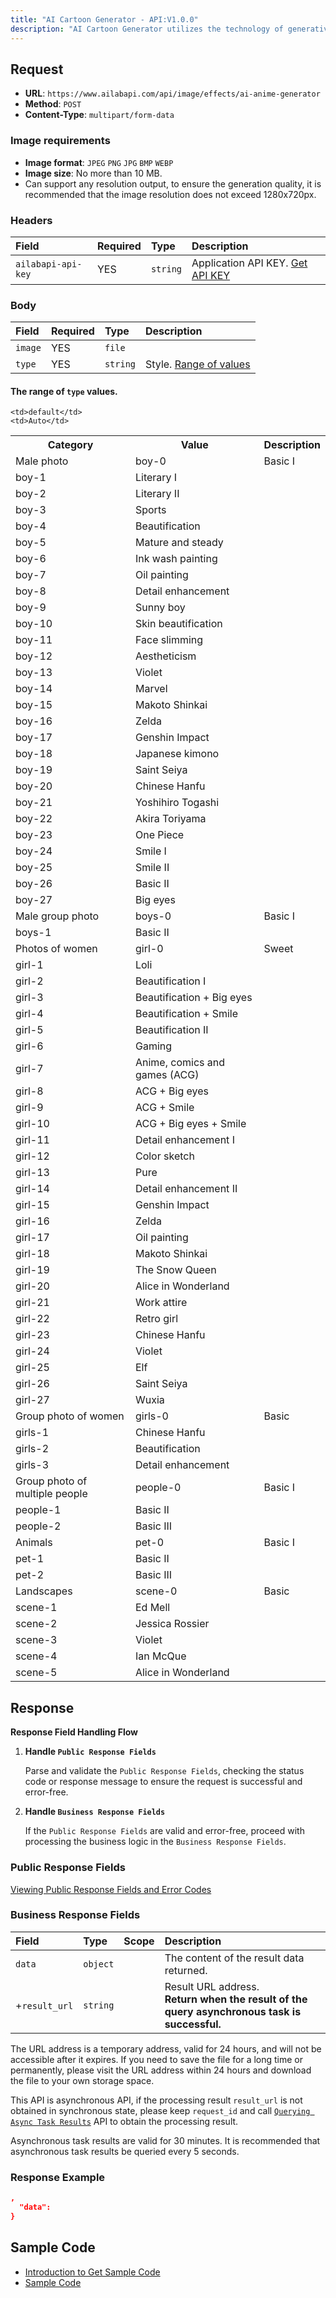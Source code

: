 ```yaml
---
title: "AI Cartoon Generator - API:V1.0.0"
description: "AI Cartoon Generator utilizes the technology of generative models to automatically generate cartoon-style images in different styles. This technology can create cartoonized images with the same resolution as the input image and specific cartoon styles, and supports users to choose from a variety of cartoon styles. It is worth mentioning that even for the same image and style, each generated image is unique. The tool provides users with dozens of cartoon style options to choose from."
---
```



<apiOfflineNotice />

## Request

- **URL**: `https://www.ailabapi.com/api/image/effects/ai-anime-generator`
- **Method**: `POST`
- **Content-Type**: `multipart/form-data`

### Image requirements

- **Image format**: `JPEG` `PNG` `JPG` `BMP` `WEBP`
- **Image size**: No more than 10 MB.
- Can support any resolution output, to ensure the generation quality, it is recommended that the image resolution does
  not exceed 1280x720px.

### Headers

| Field              | Required | Type     | Description                                        |
|:-------------------|:---------|:---------|:---------------------------------------------------|
| `ailabapi-api-key` | YES      | `string` | Application API KEY. [Get API KEY](/docs/get-api-key) |

### Body

| Field   | Required | Type     | Description                           |
|:--------|:---------|:---------|:--------------------------------------|
| `image` | YES      | `file`   |                                       |
| `type`  | YES      | `string` | Style. [Range of values](#typeValues) |

#### The range of `type` values. 

<table>
  <tr>
    <th>Category</th>
    <th>Value</th>
    <th>Description</th>
  </tr>
  <tr>
    
    <td>default</td>
    <td>Auto</td>
  </tr>
  <tr>
    <td>Male photo</td>
    <td>boy-0</td>
    <td>Basic I</td>
  </tr>
  <tr>
    <td>boy-1</td>
    <td>Literary I</td>
  </tr>
  <tr>
    <td>boy-2</td>
    <td>Literary II</td>
  </tr>
  <tr>
    <td>boy-3</td>
    <td>Sports</td>
  </tr>
  <tr>
    <td>boy-4</td>
    <td>Beautification</td>
  </tr>
  <tr>
    <td>boy-5</td>
    <td>Mature and steady</td>
  </tr>
  <tr>
    <td>boy-6</td>
    <td>Ink wash painting</td>
  </tr>
  <tr>
    <td>boy-7</td>
    <td>Oil painting</td>
  </tr>
  <tr>
    <td>boy-8</td>
    <td>Detail enhancement</td>
  </tr>
  <tr>
    <td>boy-9</td>
    <td>Sunny boy</td>
  </tr>
  <tr>
    <td>boy-10</td>
    <td>Skin beautification</td>
  </tr>
  <tr>
    <td>boy-11</td>
    <td>Face slimming</td>
  </tr>
  <tr>
    <td>boy-12</td>
    <td>Aestheticism</td>
  </tr>
  <tr>
    <td>boy-13</td>
    <td>Violet</td>
  </tr>
  <tr>
    <td>boy-14</td>
    <td>Marvel</td>
  </tr>
  <tr>
    <td>boy-15</td>
    <td>Makoto Shinkai</td>
  </tr>
  <tr>
    <td>boy-16</td>
    <td>Zelda</td>
  </tr>
  <tr>
    <td>boy-17</td>
    <td>Genshin Impact</td>
  </tr>
  <tr>
    <td>boy-18</td>
    <td>Japanese kimono</td>
  </tr>
  <tr>
    <td>boy-19</td>
    <td>Saint Seiya</td>
  </tr>
  <tr>
    <td>boy-20</td>
    <td>Chinese Hanfu</td>
  </tr>
  <tr>
    <td>boy-21</td>
    <td>Yoshihiro Togashi</td>
  </tr>
  <tr>
    <td>boy-22</td>
    <td>Akira Toriyama</td>
  </tr>
  <tr>
    <td>boy-23</td>
    <td>One Piece</td>
  </tr>
  <tr>
    <td>boy-24</td>
    <td>Smile I</td>
  </tr>
  <tr>
    <td>boy-25</td>
    <td>Smile II</td>
  </tr>
  <tr>
    <td>boy-26</td>
    <td>Basic II</td>
  </tr>
  <tr>
    <td>boy-27</td>
    <td>Big eyes</td>
  </tr>
  <tr>
    <td>Male group photo</td>
    <td>boys-0</td>
    <td>Basic I</td>
  </tr>
  <tr>
    <td>boys-1</td>
    <td>Basic II</td>
  </tr>
  <tr>
    <td>Photos of women</td>
    <td>girl-0</td>
    <td>Sweet</td>
  </tr>
  <tr>
    <td>girl-1</td>
    <td>Loli</td>
  </tr>
  <tr>
    <td>girl-2</td>
    <td>Beautification I</td>
  </tr>
  <tr>
    <td>girl-3</td>
    <td>Beautification + Big eyes</td>
  </tr>
  <tr>
    <td>girl-4</td>
    <td>Beautification + Smile</td>
  </tr>
  <tr>
    <td>girl-5</td>
    <td>Beautification II</td>
  </tr>
  <tr>
    <td>girl-6</td>
    <td>Gaming</td>
  </tr>
  <tr>
    <td>girl-7</td>
    <td>Anime, comics and games (ACG)</td>
  </tr>
  <tr>
    <td>girl-8</td>
    <td>ACG + Big eyes</td>
  </tr>
  <tr>
    <td>girl-9</td>
    <td>ACG + Smile</td>
  </tr>
  <tr>
    <td>girl-10</td>
    <td>ACG + Big eyes + Smile</td>
  </tr>
  <tr>
    <td>girl-11</td>
    <td>Detail enhancement I</td>
  </tr>
  <tr>
    <td>girl-12</td>
    <td>Color sketch</td>
  </tr>
  <tr>
    <td>girl-13</td>
    <td>Pure</td>
  </tr>
  <tr>
    <td>girl-14</td>
    <td>Detail enhancement II</td>
  </tr>
  <tr>
    <td>girl-15</td>
    <td>Genshin Impact</td>
  </tr>
  <tr>
    <td>girl-16</td>
    <td>Zelda</td>
  </tr>
  <tr>
    <td>girl-17</td>
    <td>Oil painting</td>
  </tr>
  <tr>
    <td>girl-18</td>
    <td>Makoto Shinkai</td>
  </tr>
  <tr>
    <td>girl-19</td>
    <td>The Snow Queen</td>
  </tr>
  <tr>
    <td>girl-20</td>
    <td>Alice in Wonderland</td>
  </tr>
  <tr>
    <td>girl-21</td>
    <td>Work attire</td>
  </tr>
  <tr>
    <td>girl-22</td>
    <td>Retro girl</td>
  </tr>
  <tr>
    <td>girl-23</td>
    <td>Chinese Hanfu</td>
  </tr>
  <tr>
    <td>girl-24</td>
    <td>Violet</td>
  </tr>
  <tr>
    <td>girl-25</td>
    <td>Elf</td>
  </tr>
  <tr>
    <td>girl-26</td>
    <td>Saint Seiya</td>
  </tr>
  <tr>
    <td>girl-27</td>
    <td>Wuxia</td>
  </tr>
  <tr>
    <td>Group photo of women</td>
    <td>girls-0</td>
    <td>Basic</td>
  </tr>
  <tr>
    <td>girls-1</td>
    <td>Chinese Hanfu</td>
  </tr>
  <tr>
    <td>girls-2</td>
    <td>Beautification</td>
  </tr>
  <tr>
    <td>girls-3</td>
    <td>Detail enhancement</td>
  </tr>
  <tr>
    <td>Group photo of multiple people</td>
    <td>people-0</td>
    <td>Basic I</td>
  </tr>
  <tr>
    <td>people-1</td>
    <td>Basic II</td>
  </tr>
  <tr>
    <td>people-2</td>
    <td>Basic III</td>
  </tr>
  <tr>
    <td>Animals</td>
    <td>pet-0</td>
    <td>Basic I</td>
  </tr>
  <tr>
    <td>pet-1</td>
    <td>Basic II</td>
  </tr>
  <tr>
    <td>pet-2</td>
    <td>Basic III</td>
  </tr>
  <tr>
    <td>Landscapes</td>
    <td>scene-0</td>
    <td>Basic</td>
  </tr>
  <tr>
    <td>scene-1</td>
    <td>Ed Mell</td>
  </tr>
  <tr>
    <td>scene-2</td>
    <td>Jessica Rossier</td>
  </tr>
  <tr>
    <td>scene-3</td>
    <td>Violet</td>
  </tr>
  <tr>
    <td>scene-4</td>
    <td>Ian McQue</td>
  </tr>
  <tr>
    <td>scene-5</td>
    <td>Alice in Wonderland</td>
  </tr>
</table>

## Response

**Response Field Handling Flow**

1. **Handle `Public Response Fields`**

   Parse and validate the `Public Response Fields`, checking the status code or response message to ensure the request is successful and error-free.

2. **Handle `Business Response Fields`**

   If the `Public Response Fields` are valid and error-free, proceed with processing the business logic in the `Business Response Fields`.

### Public Response Fields

<a href="/docs/response-description" target="_blank">Viewing Public Response Fields and Error Codes</a>

### Business Response Fields

| Field         | Type     | Scope | Description                                                                                       |
|:--------------|:---------|:------|:--------------------------------------------------------------------------------------------------|
| `data`        | `object` |       | The content of the result data returned.                                                          |
| +`result_url` | `string` |       | Result URL address. <br/>**Return when the result of the query asynchronous task is successful.** |

The URL address is a temporary address, valid for 24 hours, and will not be accessible after it expires. If you need to save the file for a long time or permanently, please visit the URL address within 24 hours and download the file to your own storage space.

This API is asynchronous API, if the processing result `result_url` is not obtained in synchronous state, please keep `request_id` and call [`Querying Async Task Results`](ai-image/async-task-results/api) API to obtain the processing result.

Asynchronous task results are valid for 30 minutes. It is recommended that asynchronous task results be queried every 5 seconds.

### Response Example

```json
,
  "data":           
}
```

## Sample Code

- [Introduction to Get Sample Code](get-sample-code)
- [Sample Code][PostmanURL]

[PostmanURL]: https://documenter.getpostman.com/view/26387069/2s93JxqgHE#f4c695a1-6b26-49d2-88c3-3f4825a1acfe